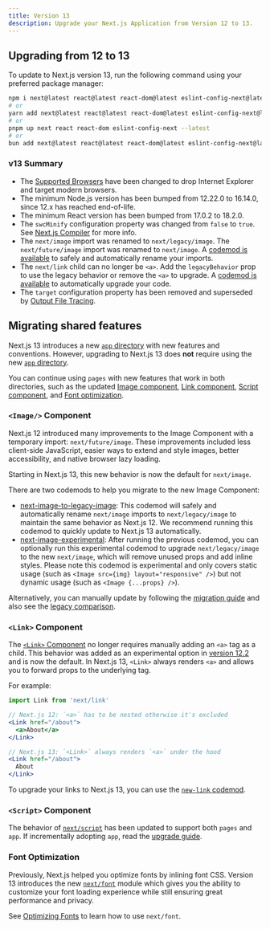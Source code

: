 ```yaml
---
title: Version 13
description: Upgrade your Next.js Application from Version 12 to 13.
---
```


## Upgrading from 12 to 13

To update to Next.js version 13, run the following command using your preferred package manager:

```bash filename="Terminal"
npm i next@latest react@latest react-dom@latest eslint-config-next@latest
# or
yarn add next@latest react@latest react-dom@latest eslint-config-next@latest
# or
pnpm up next react react-dom eslint-config-next --latest
# or
bun add next@latest react@latest react-dom@latest eslint-config-next@latest
```

### v13 Summary

- The [Supported Browsers](/docs/architecture/supported-browsers) have been changed to drop Internet Explorer and target modern browsers.
- The minimum Node.js version has been bumped from 12.22.0 to 16.14.0, since 12.x has reached end-of-life.
- The minimum React version has been bumped from 17.0.2 to 18.2.0.
- The `swcMinify` configuration property was changed from `false` to `true`. See [Next.js Compiler](/docs/architecture/nextjs-compiler) for more info.
- The `next/image` import was renamed to `next/legacy/image`. The `next/future/image` import was renamed to `next/image`. A [codemod is available](/docs/pages/building-your-application/upgrading/codemods#next-image-to-legacy-image) to safely and automatically rename your imports.
- The `next/link` child can no longer be `<a>`. Add the `legacyBehavior` prop to use the legacy behavior or remove the `<a>` to upgrade. A [codemod is available](/docs/pages/building-your-application/upgrading/codemods#new-link) to automatically upgrade your code.
- The `target` configuration property has been removed and superseded by [Output File Tracing](/docs/pages/api-reference/next-config-js/output).

## Migrating shared features

Next.js 13 introduces a new [`app` directory](/docs/app/building-your-application/routing) with new features and conventions. However, upgrading to Next.js 13 does **not** require using the new [`app` directory](/docs/app/building-your-application/routing#the-app-router).

You can continue using `pages` with new features that work in both directories, such as the updated [Image component](#image-component), [Link component](#link-component), [Script component](#script-component), and [Font optimization](#font-optimization).

### `<Image/>` Component

Next.js 12 introduced many improvements to the Image Component with a temporary import: `next/future/image`. These improvements included less client-side JavaScript, easier ways to extend and style images, better accessibility, and native browser lazy loading.

Starting in Next.js 13, this new behavior is now the default for `next/image`.

There are two codemods to help you migrate to the new Image Component:

- [next-image-to-legacy-image](/docs/pages/building-your-application/upgrading/codemods#next-image-to-legacy-image): This codemod will safely and automatically rename `next/image` imports to `next/legacy/image` to maintain the same behavior as Next.js 12. We recommend running this codemod to quickly update to Next.js 13 automatically.
- [next-image-experimental](/docs/pages/building-your-application/upgrading/codemods#next-image-experimental): After running the previous codemod, you can optionally run this experimental codemod to upgrade `next/legacy/image` to the new `next/image`, which will remove unused props and add inline styles. Please note this codemod is experimental and only covers static usage (such as `<Image src={img} layout="responsive" />`) but not dynamic usage (such as `<Image {...props} />`).

Alternatively, you can manually update by following the [migration guide](/docs/pages/building-your-application/upgrading/codemods#next-image-experimental) and also see the [legacy comparison](/docs/pages/api-reference/components/image-legacy#comparison).

### `<Link>` Component

The [`<Link>` Component](/docs/pages/api-reference/components/link) no longer requires manually adding an `<a>` tag as a child. This behavior was added as an experimental option in [version 12.2](https://nextjs.org/blog/next-12-2) and is now the default. In Next.js 13, `<Link>` always renders `<a>` and allows you to forward props to the underlying tag.

For example:

```jsx
import Link from 'next/link'

// Next.js 12: `<a>` has to be nested otherwise it's excluded
<Link href="/about">
  <a>About</a>
</Link>

// Next.js 13: `<Link>` always renders `<a>` under the hood
<Link href="/about">
  About
</Link>
```

To upgrade your links to Next.js 13, you can use the [`new-link` codemod](/docs/pages/building-your-application/upgrading/codemods#new-link).

### `<Script>` Component

The behavior of [`next/script`](/docs/pages/api-reference/components/script) has been updated to support both `pages` and `app`. If incrementally adopting `app`, read the [upgrade guide](/docs/pages/building-your-application/upgrading).

### Font Optimization

Previously, Next.js helped you optimize fonts by inlining font CSS. Version 13 introduces the new [`next/font`](/docs/pages/building-your-application/optimizing/fonts) module which gives you the ability to customize your font loading experience while still ensuring great performance and privacy.

See [Optimizing Fonts](/docs/pages/building-your-application/optimizing/fonts) to learn how to use `next/font`.
